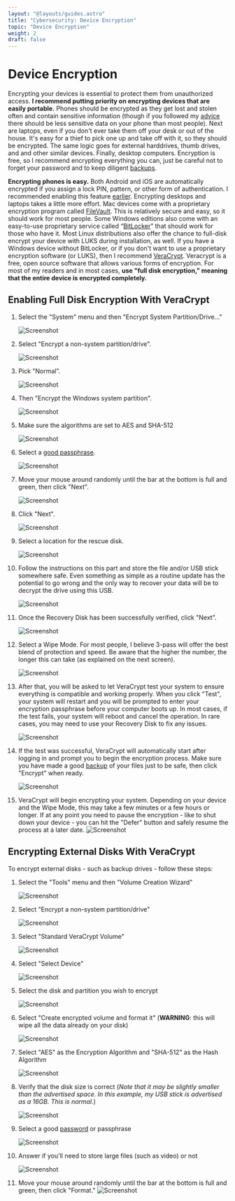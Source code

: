 ```yaml
---
layout: "@layouts/guides.astro"
title: "Cybersecurity: Device Encryption"
topic: "Device Encryption"
weight: 2
draft: false
---
```


# Device Encryption

Encrypting your devices is essential to protect them from unauthorized access. **I recommend putting priority on encrypting devices that are easily portable.** Phones should be encrypted as they get lost and stolen often and contain sensitive information (though if you followed my [advice](/guides/most-important/mobile) there should be less sensitive data on your phone than most people). Next are laptops, even if you don't ever take them off your desk or out of the house. It's easy for a thief to pick one up and take off with it, so they should be encrypted. The same logic goes for external harddrives, thumb drives, and and other similar devices. Finally, desktop computers. Encryption is free, so I recommend encrypting everything you can, just be careful not to forget your password and to keep diligent [backups](/guides/less-important/backups).

**Encrypting phones is easy.** Both Android and iOS are automatically encrypted if you assign a lock PIN, pattern, or other form of authentication. I recommended enabling this feature [earlier](/guides/most-important/mobile-settings). Encrypting desktops and laptops takes a little more effort. Mac devices come with a proprietary encryption program called [FileVault](https://support.apple.com/en-us/HT204837). This is relatively secure and easy, so it should work for most people. Some Windows editions also come with an easy-to-use proprietary service called “[BitLocker](https://docs.microsoft.com/en-us/windows/security/information-protection/bitlocker/bitlocker-overview)” that should work for those who have it. Most Linux distributions also offer the chance to full-disk encrypt your device with LUKS during installation, as well. If you have a Windows device without BitLocker, or if you don't want to use a proprietary encryption software (or LUKS), then I recommend [VeraCrypt](https://www.veracrypt.fr/en/Home.html). Veracrypt is a free, open source software that allows various forms of encryption. For most of my readers and in most cases, **use "full disk encryption," meaning that the entire device is encrypted completely.**

## Enabling Full Disk Encryption With VeraCrypt

1. Select the "System" menu and then "Encrypt System Partition/Drive..."

   <img
     src="/images/steps/veracrypt-encrypting/01.png"
     alt="Screenshot"
     class="max-w-[500px]"
   />

2. Select "Encrypt a non-system partition/drive".

   <img
     src="/images/steps/veracrypt-encrypting/02.png"
     alt="Screenshot"
     class="max-w-[500px]"
   />

3. Pick "Normal".

   <img
     src="/images/steps/veracrypt-encrypting/03.png"
     alt="Screenshot"
     class="max-w-[500px]"
   />

4. Then "Encrypt the Windows system partition".

   <img
     src="/images/steps/veracrypt-encrypting/04.png"
     alt="Screenshot"
     class="max-w-[500px]"
   />

5. Make sure the algorithms are set to AES and SHA-512

   <img
     src="/images/steps/veracrypt-encrypting/05.png"
     alt="Screenshot"
     class="max-w-[500px]"
   />

6. Select a [good passphrase](/guides/most-important/passwords).

   <img
     src="/images/steps/veracrypt-encrypting/06.png"
     alt="Screenshot"
     class="max-w-[500px]"
   />

7. Move your mouse around randomly until the bar at the bottom is full and green, then click "Next".

   <img
     src="/images/steps/veracrypt-encrypting/07.png"
     alt="Screenshot"
     class="max-w-[500px]"
   />

8. Click "Next".

   <img
     src="/images/steps/veracrypt-encrypting/08.png"
     alt="Screenshot"
     class="max-w-[500px]"
   />

9. Select a location for the rescue disk.

   <img
     src="/images/steps/veracrypt-encrypting/09.png"
     alt="Screenshot"
     class="max-w-[500px]"
   />

10. Follow the instructions on this part and store the file and/or USB stick somewhere safe. Even something as simple as a routine update has the potential to go wrong and the only way to recover your data will be to decrypt the drive using this USB.

    <img
      src="/images/steps/veracrypt-encrypting/10.png"
      alt="Screenshot"
      class="max-w-[500px]"
    />

11. Once the Recovery Disk has been successfully verified, click "Next".

    <img
      src="/images/steps/veracrypt-encrypting/11.png"
      alt="Screenshot"
      class="max-w-[500px]"
    />

12. Select a Wipe Mode. For most people, I believe 3-pass will offer the best blend of protection and speed. Be aware that the higher the number, the longer this can take (as explained on the next screen).

    <img
      src="/images/steps/veracrypt-encrypting/12.png"
      alt="Screenshot"
      class="max-w-[500px]"
    />

13. After that, you will be asked to let VeraCrypt test your system to ensure everything is compatible and working properly. When you click "Test", your system will restart and you will be prompted to enter your encryption passphrase before your computer boots up. In most cases, if the test fails, your system will reboot and cancel the operation. In rare cases, you may need to use your Recovery Disk to fix any issues.

    <img
      src="/images/steps/veracrypt-encrypting/13.png"
      alt="Screenshot"
      class="max-w-[500px]"
    />

14. If the test was successful, VeraCrypt will automatically start after logging in and prompt you to begin the encryption process. Make sure you have made a good [backup](/guides/moderately-important/backups) of your files just to be safe, then click "Encrypt" when ready.

    <img
      src="/images/steps/veracrypt-encrypting/14.png"
      alt="Screenshot"
      class="max-w-[500px]"
    />

15. VeraCrypt will begin encrypting your system. Depending on your device and the Wipe Mode, this may take a few minutes or a few hours or longer. If at any point you need to pause the encryption - like to shut down your device - you can hit the "Defer" button and safely resume the process at a later date.
    <img
      src="/images/steps/veracrypt-encrypting/15.png"
      alt="Screenshot"
      class="max-w-[500px]"
    />

## Encrypting External Disks With VeraCrypt

To encrypt external disks - such as backup drives - follow these steps:

1. Select the "Tools" menu and then "Volume Creation Wizard"

   <img
     src="/images/steps/veracrypt-external-encrypting/01.png"
     alt="Screenshot"
     class="max-w-[500px]"
   />

2. Select "Encrypt a non-system partition/drive"

   <img
     src="/images/steps/veracrypt-external-encrypting/02.png"
     alt="Screenshot"
     class="max-w-[500px]"
   />

3. Select "Standard VeraCrypt Volume"

   <img
     src="/images/steps/veracrypt-external-encrypting/03.png"
     alt="Screenshot"
     class="max-w-[500px]"
   />

4. Select "Select Device"

   <img
     src="/images/steps/veracrypt-external-encrypting/04.png"
     alt="Screenshot"
     class="max-w-[500px]"
   />

5. Select the disk and partition you wish to encrypt

   <img
     src="/images/steps/veracrypt-external-encrypting/05.png"
     alt="Screenshot"
     class="max-w-[500px]"
   />

6. Select "Create encrypted volume and format it" (**WARNING**: this will wipe all the data already on your disk)

   <img
     src="/images/steps/veracrypt-external-encrypting/06.png"
     alt="Screenshot"
     class="max-w-[500px]"
   />

7. Select "AES" as the Encryption Algorithm and "SHA-512" as the Hash Algorithm

   <img
     src="/images/steps/veracrypt-external-encrypting/07.png"
     alt="Screenshot"
     class="max-w-[500px]"
   />

8. Verify that the disk size is correct (_Note that it may be slightly smaller than the advertised space. In this example, my USB stick is advertised as a 16GB. This is normal._)

   <img
     src="/images/steps/veracrypt-external-encrypting/08.png"
     alt="Screenshot"
     class="max-w-[500px]"
   />

9. Select a good [password](/guides/most-important/passwords) or passphrase

   <img
     src="/images/steps/veracrypt-external-encrypting/09.png"
     alt="Screenshot"
     class="max-w-[500px]"
   />

10. Answer if you'll need to store large files (such as video) or not

    <img
      src="/images/steps/veracrypt-external-encrypting/10.png"
      alt="Screenshot"
      class="max-w-[500px]"
    />

11. Move your mouse around randomly until the bar at the bottom is full and green, then click "Format."
    <img
      src="/images/steps/veracrypt-external-encrypting/11.png"
      alt="Screenshot"
      class="max-w-[500px]"
    />
